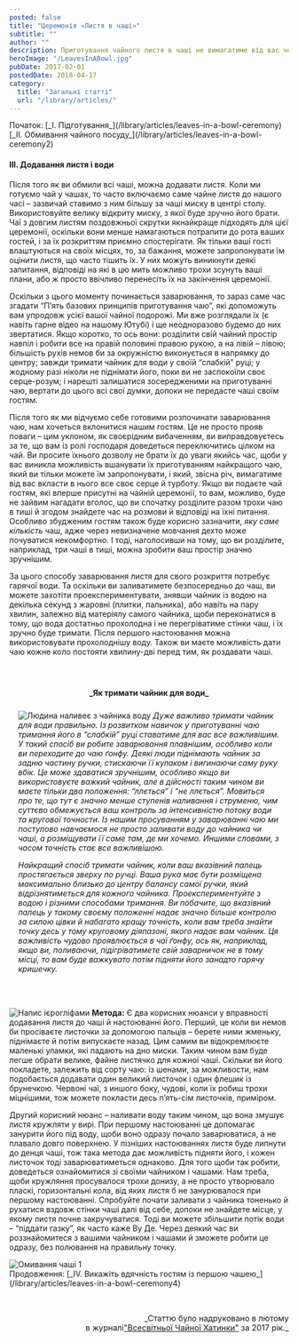 ```yaml
---
posted: false
title: "Церемонія «Листя в чаші»"
subtitle: ""
author: ""
description: Приготування чайного листя в чаші не вимагатиме від вас чогось особливого. Чай здебільшого за своєю формою буває трьох типів...
heroImage: "/LeavesInABowl.jpg"
pubDate: 2017-02-01
postedDate: 2018-04-17
category: 
  title: "Загальні статті"
  url: "/library/articles/"
---
```



<section class="next-page last-line">
  Початок:   
  [_І. Підготування_](/library/articles/leaves-in-a-bowl-ceremony)   
  [_ІІ. Обмивання чайного посуду_](/library/articles/leaves-in-a-bowl-ceremony2)
</section>

#### III. Додавання листя і води

Після того як ви обмили всі чаші, можна додавати листя. Коли ми готуємо чай у чашах, то часто включаємо саме чайне листя до нашого часі – зазвичай ставимо з ним більшу за чаші миску в центрі столу. Використовуйте велику відкриту миску, з якої буде зручно його брати. Чаї з довгим листям поздовжньої скрутки якнайкраще підходять для цієї церемонії, оскільки вони менше намагаються потрапити до рота ваших гостей, і за їх розкриттям приємно спостерігати. Як тільки ваші гості влаштуються на своїх місцях, то, за бажання, можете запропонувати їм оцінити листя, що часто тішить їх. У них можуть виникнути деякі запитання, відповіді на які в цю мить можливо трохи зсунуть ваші плани, або ж просто ввічливо перенесіть їх на закінчення церемонії.

Оскільки з цього моменту починається заварювання, то зараз саме час згадати “П’ять базових принципів приготування чаю”, які допоможуть вам упродовж усієї вашої чайної подорожі. Ми вже розглядали їх (є навіть гарне відео на нашому Ютубі) і ще неодноразово будемо до них звертатися. Якщо коротко, то ось вони: розділити свій чайний простір навпіл і робити все на правій половині правою рукою, а на лівій – лівою; більшість рухів немов би за окружністю виконується в напрямку до центру; завжди тримати чайник для води у своїй “слабкій” руці; у жодному разі ніколи  не піднімати його, поки ви не заспокоїли своє серце-розум; і нарешті залишатися зосередженими на приготуванні чаю, вертати до цього всі свої думки, допоки не передасте чаші своїм гостям.

Після того як ми відчуємо себе готовими розпочинати заварювання чаю, нам хочеться вклонитися нашим гостям. Це не просто прояв поваги – цим уклоном, як своєрідним вибаченням, ви виправдовуєтесь за те, що вам із ролі господаря доведеться переключитись цілком на чай. Ви просите їхнього дозволу не брати їх до уваги якийсь час, щоби у вас виникла можливість вшанувати їх приготуванням найкращого чаю, який ви тільки можете їм запропонувати, і який, звісна річ, вимагатиме від вас вкласти в нього все своє серце й турботу. Якщо ви подаєте чай гостям, які вперше присутні на чайній церемонії, то вам, можливо, буде не зайвим нагадати вголос, що ви спочатку розділите разом трохи чаю в тиші й згодом знайдете час на розмови й відповіді на їхні питання. Особливо збудженим гостям також буде корисно зазначити, _яку саме кількість_ чаш, адже через невизначене мовчання дехто може почуватися некомфортно. І тоді, наголосивши на тому, що ви розділите, наприклад, три чаші в тиші, можна зробити ваш простір значно зручнішим.

За цього способу заварювання листя для свого розкриття потребує гарячої води. Та оскільки ви заливатимете безпосередньо до чаш, ви можете захотіти проекспериментувати, знявши чайник із водою на декілька секунд з жаровні (плитки, пальника), або навіть на пару хвилин, залежно від матеріялу самого чайника, щоби переконатися в тому, що вода достатньо прохолодна і не перегріватиме стінки чаш, і їх зручно буде тримати. Після першого настоювання можна використовувати прохолоднішу воду. Також ви маєте можливість дати чаю кожне коло постояти хвилину-дві перед тим, як роздавати чаші.

<section class="full-width" style="background: var(--button); padding: 1.5rem 1rem 1rem; margin-bottom: 2rem;">
<h4 style="text-align: center; margin-bottom: 1.5rem;">_Як тримати чайник для води_</h4>

<Image class="float-left" src={Image1} alt="Людина наливеє з чайника воду" /> _Дуже важливо тримати чайник для води правильно. Із розвитком навичок у приготуванні чаю тримання його в “слабкій” руці ставатиме для вас все важливішим. У такий спосіб ви робите заварювання плавнішим, особливо коли ви переходите до чаю ґонфу. Деякі люди піднімають чайник за задню частину ручки, стискаючи її кулаком і вигинаючи саму руку вбік. Це може здаватися зручнішим, особливо якщо ви використовуєте важкий чайник, але в дійсності таким чином ви маєте тільки два положення: “ллється” і “не ллється”. Мовиться про те, що тут є значно менше ступенів наливання і струменю, чим суттєво обмежується ваш контроль за інтенсивністю потоку води та кругової точности. Із нашим просуванням у заварюванні чаю ми поступово навчаємося не просто заливати воду до чайника чи чаші, а розміщувати її саме там, де ми хочемо. Иншими словами, з часом точність стає все важливішою._

_Найкращий спосіб тримати чайник, коли ваш вказівний палець простягається зверху по ручці. Ваша рука має бути розміщена максимально близько до центру балансу самої ручки, який відрізнятиметься для кожного чайника. Проекспериментуйте з водою і різними способами тримання. Ви побачите, що вказівний палець у такому своєму положенні надає значно більше контролю за силою цівки й набагато кращу точність, коли вам треба знайти точку десь у тому круговому діяпазоні, якого надає вам чайник. Ця важливість чудово проявлюється в чаї ґонфу, ось як, наприклад, якщо ви, поливаючи, підігріватимете свій заварничок не в тому місці, то вам буде важкувато потім підняти його занадто гарячу кришечку._
</section>

<Image class="float-right" src={Image2} alt="Напис ієрогліфами" /> __Метода:__ Є два корисних нюанси у вправності додавання листя до чаші й настоюванні його. Перший, це коли ви немов би просіваєте листочки за допомогою пальців – берете ними жменьку, піднімаєте й потім випускаєте назад. Цим самим ви відокремлюєте маленькі уламки, які падають на дно миски. Таким чином вам буде легше обрати велике, файне листячко для кожної чаші. Скільки ви його покладете, залежить від сорту чаю: із шенами, за можливости, нам подобається додавати один великий листочок і один флешик із брунечкою. Червоні чаї, з иншого боку, чудові, коли їх робиш трохи міцнішими, тож можете покласти десь п’ять-сім листочків, приміром.

Другий корисний нюанс – наливати воду таким чином, що вона змушує листя кружляти у вирі. При першому настоюванні це допомагає занурити його під воду, щоби воно одразу почало заварюватися, а не плавало довго поверхнею. У пізніших настоюваннях листя буде липнути до денця чаші, тож така метода дає можливість підняти його, і кожен листочок тоді заварюватиметься однаково. Для того щоби так робити, доведеться ознайомитися зі своїми чайником і чашами. Нам треба, щоби кружляння просувалося трохи донизу, а не просто утворювало пласкі, горизонтальні кола, від яких листя б не занурювалося при першому настоюванні. Спробуйте почати заливати з чайника тоненько й рухатися вздовж стінки чаші далі від себе, допоки не знайдете місце, у якому листя почне закручуватися. Тоді ви можете збільшити потік води – “піддати газку”, як часто каже Ву Де. Через деякий час ви роззнайомитеся з вашими чайником і чашами й зможете робити це одразу, без полювання на правильну точку.

<Image class="align-center" src={Image3} alt="Омивання чаші 1" />

<section class="next-page">
  Продовження: [_ІV. Викажіть вдячність гостям із першою чашею_](/library/articles/leaves-in-a-bowl-ceremony4)
</section>

<p>&nbsp;</p>
<p align="right" style="font-size: 0.9rem;">_Статтю було надруковано в лютому<br />в журналі<a title="globalteahut.org" href="http://www.globalteahut.org/" target="_blank" rel="noopener">"Всесвітньої Чайної Хатинки"</a>&nbsp;за 2017 рік._</p>